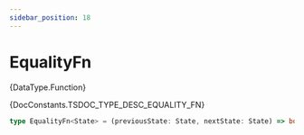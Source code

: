 ```yaml
---
sidebar_position: 18
---
```



# EqualityFn

<TypeDisplay>{DataType.Function}</TypeDisplay>

<MarkdownWrapper>{DocConstants.TSDOC_TYPE_DESC_EQUALITY_FN}</MarkdownWrapper>

```ts
type EqualityFn<State> = (previousState: State, nextState: State) => boolean
```
